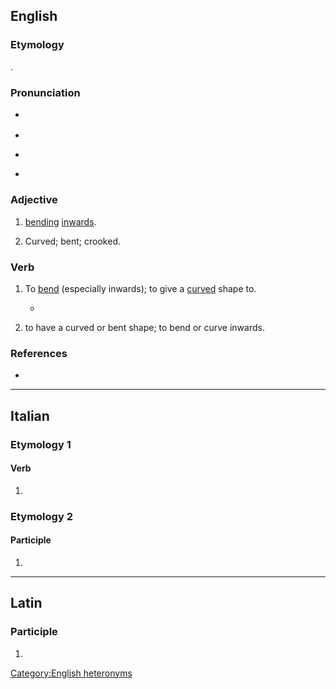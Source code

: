 ==English==

===Etymology===
{{etyl|la|en}} {{lena}} {{m|la|incurvatus}}.

===Pronunciation===
* {{q|adjective}} {{IPA|en|/ˈɪŋkə(ɹ)vɪt/}}
* {{audio|en|LL-Q1860 (eng)-Vealhurl-incurvate.wav |Audio (Southern England)}}
* {{q|verb}} {{IPA|en|/ˈɪŋkə(ɹ)veɪt/}}
* {{audio|en|LL-Q1860 (eng)-Vealhurl-incurvate2.wav |Audio (Southern England)}}

===Adjective===
{{en-adj}}

# [[bending]] [[inwards]].
#: {{ux|en|He noted that the flower's petals were '''incurvate'''.}}
# Curved; bent; crooked.

===Verb===
{{en-verb}}

# {{lb|en|transitive}} To [[bend]] (especially inwards); to give a [[curved]] shape to.
#* {{RQ:Derham Physico-Theology|passage=Mr. Flamsteed's measures were taken with a micrometer that pinches or clasps the opposite edges of a planet which would '''incurvate''' the rays one way}}
# {{lb|en|intransitive}} to have a curved or bent shape; to bend or curve inwards.

===References===
* {{R:OED2}}

[[Category:English heteronyms]]

----

==Italian==

===Etymology 1===

====Verb====
{{head|it|verb form}}

# {{inflection of|it|incurvare||2|p|pres|indc|;|2|p|impr}}

===Etymology 2===

====Participle====
{{head|it|past participle form|g=f-p}}

# {{feminine plural of|it|incurvato}}

----

==Latin==

===Participle===
{{la-part-form|incurvāte}}

# {{inflection of|la|incurvātus||voc|m|s}}